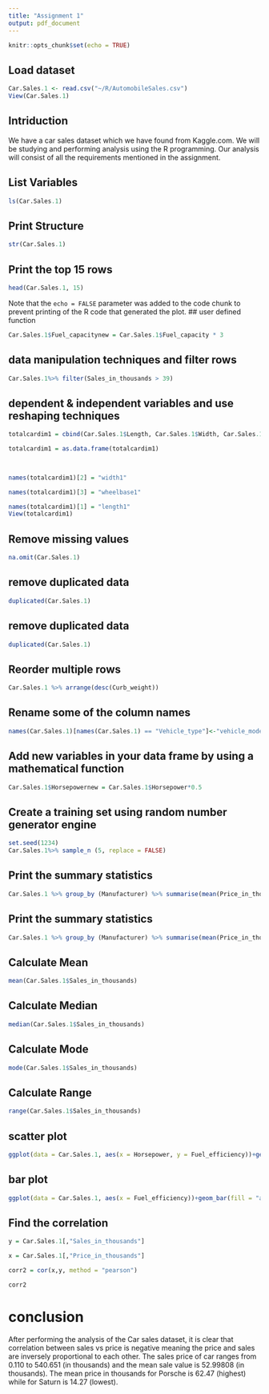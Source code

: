 ---
title: "Assignment 1"
output: pdf_document
---

```{r setup, include=FALSE}
knitr::opts_chunk$set(echo = TRUE)
```

## Load dataset

```{r}
Car.Sales.1 <- read.csv("~/R/AutomobileSales.csv")
View(Car.Sales.1)
```

## Intriduction
We have a car sales dataset which we have found from Kaggle.com. We will be studying and performing analysis using the R programming. Our analysis will consist of all the requirements mentioned in the assignment.

## List Variables

```{r pressure, echo=TRUE}
ls(Car.Sales.1)
```
## Print Structure

```{r pressure, echo=TRUE}
str(Car.Sales.1)
```
## Print the top 15 rows

```{r}
head(Car.Sales.1, 15)
```
Note that the `echo = FALSE` parameter was added to the code chunk to prevent printing of the R code that generated the plot.
## user defined function 

```{r}
Car.Sales.1$Fuel_capacitynew = Car.Sales.1$Fuel_capacity * 3
```

## data manipulation techniques and filter rows

```{r}
Car.Sales.1%>% filter(Sales_in_thousands > 39)
```
## dependent & independent variables and use reshaping techniques

```{r echo=TRUE}
totalcardim1 = cbind(Car.Sales.1$Length, Car.Sales.1$Width, Car.Sales.1$Wheelbase) 

totalcardim1 = as.data.frame(totalcardim1) 

 

names(totalcardim1)[2] = "width1" 

names(totalcardim1)[3] = "wheelbase1" 

names(totalcardim1)[1] = "length1"
View(totalcardim1)
```
## Remove missing values

```{r echo=TRUE}
na.omit(Car.Sales.1)
```
## remove duplicated data

```{r echo=TRUE}
duplicated(Car.Sales.1)
```
## remove duplicated data

```{r echo=TRUE}
duplicated(Car.Sales.1)
```
## Reorder multiple rows 

```{r echo=TRUE}
Car.Sales.1 %>% arrange(desc(Curb_weight))

```
## Rename some of the column names 

```{r echo=TRUE}
names(Car.Sales.1)[names(Car.Sales.1) == "Vehicle_type"]<-"vehicle_model"

```
## Add new variables in your data frame by using a mathematical function 

```{r echo=TRUE}
Car.Sales.1$Horsepowernew = Car.Sales.1$Horsepower*0.5

```
## Create a training set using random number generator engine  

```{r echo=TRUE}
set.seed(1234) 
Car.Sales.1%>% sample_n (5, replace = FALSE)

```
## Print the summary statistics   

```{r echo=TRUE}
Car.Sales.1 %>% group_by (Manufacturer) %>% summarise(mean(Price_in_thousands)) 

```
## Print the summary statistics   

```{r echo=TRUE}
Car.Sales.1 %>% group_by (Manufacturer) %>% summarise(mean(Price_in_thousands)) 

```
## Calculate Mean  

```{r echo=TRUE}
mean(Car.Sales.1$Sales_in_thousands)  

```
## Calculate Median  

```{r echo=TRUE}
median(Car.Sales.1$Sales_in_thousands)  

```
## Calculate Mode  

```{r echo=TRUE}
mode(Car.Sales.1$Sales_in_thousands)  

```
## Calculate Range  

```{r echo=TRUE}
range(Car.Sales.1$Sales_in_thousands)  

```
## scatter plot  

```{r echo=TRUE}
ggplot(data = Car.Sales.1, aes(x = Horsepower, y = Fuel_efficiency))+geom_point(size=1.2, color ="steelblue", shape=21)  

```
## bar plot  

```{r echo=TRUE}
ggplot(data = Car.Sales.1, aes(x = Fuel_efficiency))+geom_bar(fill = "aquamarine4")   

```
## Find the correlation  

```{r echo=TRUE}
y = Car.Sales.1[,"Sales_in_thousands"] 

x = Car.Sales.1[,"Price_in_thousands"] 

corr2 = cor(x,y, method = "pearson") 

corr2  

```
# conclusion

After performing the analysis of the Car sales dataset, it is clear that correlation between sales vs price is negative meaning the price and sales are inversely proportional to each other. The sales price of car ranges from 0.110 to 540.651 (in thousands) and the mean sale value is 52.99808 (in thousands). The mean price in thousands for Porsche is 62.47 (highest) while for Saturn is 14.27 (lowest).

